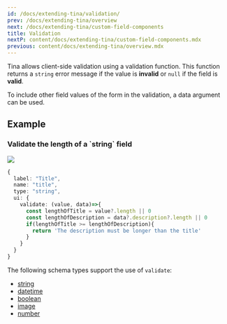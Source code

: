 ```yaml
---
id: /docs/extending-tina/validation/
prev: /docs/extending-tina/overview
next: /docs/extending-tina/custom-field-components
title: Validation
nextP: content/docs/extending-tina/custom-field-components.mdx
previous: content/docs/extending-tina/overview.mdx
---
```


Tina allows client-side validation using a validation function. This function returns a `string` error message if the value is **invalid** or `null` if the field is **valid**.

To include other field values of the form in the validation, a data argument can be used.

## Example

### Validate the length of a \`string\` field

![](https://res.cloudinary.com/forestry-demo/image/upload/v1721970062/invalid1_biaxzz.png)

```ts
{
  label: "Title",
  name: "title",
  type: "string",
  ui: {
    validate: (value, data)=>{
      const lengthOfTitle = value?.length || 0
      const lengthOfDescription = data?.description?.length || 0
      if(lengthOfTitle >= lengthOfDescription){
        return 'The description must be longer than the title'
      }
    }
  }
}
```

The following schema types support the use of `validate`:

* [string](/docs/reference/types/string/)
* [datetime](/docs/reference/types/datetime/)
* [boolean](/docs/reference/types/boolean/)
* [image](/docs/reference/types/image/)
* [number](/docs/reference/types/number/)
